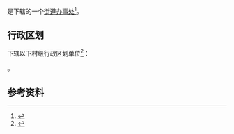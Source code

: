 {{中国乡级行政区|13/08/26/001/000}}

'''{{PAGENAMEBASE}}'''是{{PRC admin/fullname|13/08/26/001/000|3}}下辖的一个[[街道办事处|街道办事处]]<ref>{{PRC admin/ref sgc|{{PRC admin/parent|13/08/26/001/000}}}}</ref>。

== 行政区划 ==
{{PAGENAMEBASE}}下辖以下村级行政区划单位<ref>{{PRC admin/ref sgc|13/08/26/001/000}}</ref>：

{{PRC admin/children|13/08/26/001/000}}。

== 参考资料 ==
{{reflist}}

{{河北行政区划小作品}}
{{PRC admin/navcat|13/08/26/001/000}}